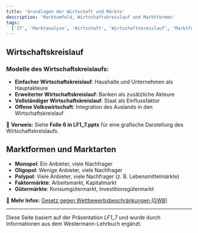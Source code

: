 ```yaml
---
title: 'Grundlagen der Wirtschaft und Märkte'
description: 'Marktumfeld, Wirtschaftskreislauf und Marktformen'
tags:
  ['IT', 'Marktanalyse', 'Wirtschaft', 'Wirtschaftskreislauf', 'Marktformen']
---
```


## Wirtschaftskreislauf

### Modelle des Wirtschaftskreislaufs:

- **Einfacher Wirtschaftskreislauf**: Haushalte und Unternehmen als Hauptakteure
- **Erweiterter Wirtschaftskreislauf**: Banken als zusätzliche Akteure
- **Vollständiger Wirtschaftskreislauf**: Staat als Einflussfaktor
- **Offene Volkswirtschaft**: Integration des Auslands in den Wirtschaftskreislauf

📌 **Verweis:** Siehe **Folie 6 in LF1_7.pptx** für eine grafische Darstellung des Wirtschaftskreislaufs.

## Marktformen und Marktarten

- **Monopol**: Ein Anbieter, viele Nachfrager
- **Oligopol**: Wenige Anbieter, viele Nachfrager
- **Polypol**: Viele Anbieter, viele Nachfrager (z. B. Lebensmittelmärkte)
- **Faktormärkte**: Arbeitsmarkt, Kapitalmarkt
- **Gütermärkte**: Konsumgütermarkt, Investitionsgütermarkt

📌 **Mehr Infos:** [Gesetz gegen Wettbewerbsbeschränkungen (GWB)](https://www.gesetze-im-internet.de/gwb/)

---

Diese Seite basiert auf der Präsentation _LF1_7_ und wurde durch Informationen aus dem Westermann-Lehrbuch ergänzt.
